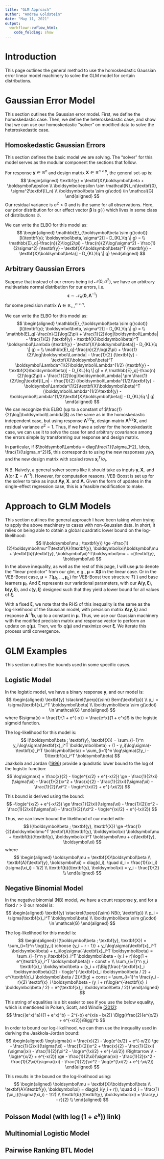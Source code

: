 ---
title: "GLM Approach"
author: "Andrew Goldstein"
date: "May 11, 2021"
output:
  workflowr::wflow_html:
    code_folding: show
---


# Introduction
This page outlines the general method to use the homoskedastic Gaussian error linear model machinery to solve the GLM model for certain distributions.

# Gaussian Error Model
This section outlines the Gaussian error model. First, we define the homoskedastic case. Then, we define the heteroskedastic case, and show that we can use our homoskedastic "solver" on modified data to solve the heteroskedastic case.

## Homoskedastic Gaussian Errors
This section defines the basic model we are solving. The "solver" for this model serves as the modular component the sections that follow.

For response $\textbf{y} \in \mathbb{R}^n$ and design matrix $\textbf{X} \in \mathbb{R}^{n \times p}$, the general set-up is:
$$
\begin{aligned}
\textbf{y} = \textbf{X}\boldsymbol\beta + \boldsymbol\epsilon \\
\boldsymbol\epsilon \sim \mathcal{N}_n(\textbf{0}, \sigma^2\textbf{I}_n) \\
\boldsymbol\beta \sim g(\cdot) \in \mathcal{G}
\end{aligned}
$$
Our residual variance is $\sigma^2 > 0$ and is the same for all observations. Here, our prior distribution for our effect vector $\boldsymbol\beta$ is $g(\cdot)$ which lives in some class of distributions $\mathcal{G}$.

We can write the ELBO for this model as:
$$
\begin{aligned}
\mathbb{E}_{\boldsymbol\beta \sim q(\cdot)}[l(\textbf{y}; \boldsymbol\beta, \sigma^2)] - D_{KL}(q \| g) = \\
\mathbb{E}_q[-\frac{n}{2}\log(2\pi) - \frac{n}{2}\log(\sigma^2) - \frac{1}{2\sigma^2} (\textbf{y} - \textbf{X}\boldsymbol\beta)^T (\textbf{y} - \textbf{X}\boldsymbol\beta)] - D_{KL}(q \| g)
\end{aligned}
$$

## Arbitrary Gaussian Errors
Suppose that instead of our errors being iid $\mathcal{N}(0, \sigma^2)$, we have an arbitrary multivariate normal distribution for our errors, i.e.
$$
\boldsymbol\epsilon \sim \mathcal{N}_n(\textbf{0}, \boldsymbol\Lambda^{-1})
$$
for some precision matrix $\boldsymbol\Lambda \in \mathbb{R}_{++}^{n \times n}$.

We can write the ELBO for this model as:
$$
\begin{aligned}
\mathbb{E}_{\boldsymbol\beta \sim q(\cdot)}[l(\textbf{y}; \boldsymbol\beta, \sigma^2)] - D_{KL}(q \| g) = \\
\mathbb{E}_q[-\frac{n}{2}\log(2\pi) + \frac{1}{2}\log|\boldsymbol\Lambda| - \frac{1}{2} (\textbf{y} - \textbf{X}\boldsymbol\beta)^T \boldsymbol\Lambda (\textbf{y} - \textbf{X}\boldsymbol\beta)] - D_{KL}(q \| g) = \\
\mathbb{E}_q[-\frac{n}{2}\log(2\pi) + \frac{1}{2}\log|\boldsymbol\Lambda| - \frac{1}{2} (\textbf{y} - \textbf{X}\boldsymbol\beta)^T \boldsymbol\Lambda^{1/2}\boldsymbol\Lambda^{1/2} (\textbf{y} - \textbf{X}\boldsymbol\beta)] - D_{KL}(q \| g) = \\
\mathbb{E}_q[-\frac{n}{2}\log(2\pi) + \frac{1}{2}\log|\boldsymbol\Lambda| \pm \frac{1}{2}\log|\textbf{I}_n| - \frac{1}{2} (\boldsymbol\Lambda^{1/2}\textbf{y} - \boldsymbol\Lambda^{1/2}\textbf{X}\boldsymbol\beta)^T (\boldsymbol\Lambda^{1/2}\textbf{y} - \boldsymbol\Lambda^{1/2}\textbf{X}\boldsymbol\beta)] - D_{KL}(q \| g)
\end{aligned}
$$
We can recognize this ELBO (up to a constant of $\frac{1}{2}\log|\boldsymbol\Lambda|$) as the same as in the homoskedastic independent case, but using response $\boldsymbol\Lambda^{1/2}\textbf{y}$, design matrix $\boldsymbol\Lambda^{1/2}\textbf{X}$, and residual variance $\sigma^2 = 1$. Thus, if we have a solver for the homoskedastic case, we can use it to solve the case for and arbitrary covariance among the errors simple by transforming our response and design matrix.

In particular, if $\boldsymbol\Lambda = diag(\frac{1}{\sigma_1^2}, \dots, \frac{1}{\sigma_n^2})$, this corresponds to using the new responses $y_i / \sigma_i$ and the new design matrix with scaled rows $\textbf{x}_i^T / \sigma_i$.

N.B. Naively, a general solver seems like it should take as inputs $\textbf{y}, \textbf{X}, \text{ and } \boldsymbol\Lambda (\text{or } \boldsymbol\Sigma = \boldsymbol\Lambda^{-1})$. However, for computation reasons, VEB-Boost is set up for the solver to take as input $\boldsymbol\Lambda\textbf{y}, \textbf{X}. \text{ and } \boldsymbol\Lambda$. Given the form of updates in the single-effect regression case, this is a feasible modification to make.

# Approach to GLM Models
This section outlines the general approach I have been taking when trying to apply the above machinery to cases with non-Gaussian data. In short, it relies on being able to obtain a global quadratic lower bound on the log-likelihood:
$$
l(\boldsymbol\mu ; \textbf{y}) \ge -\frac{1}{2}\boldsymbol\mu^T\textbf{A}(\textbf{y}, \boldsymbol\xi)\boldsymbol\mu + \textbf{b}(\textbf{y}, \boldsymbol\xi)^T\boldsymbol\mu + c(\textbf{y}, \boldsymbol\xi)
$$
In the above inequality, as well as the rest of this page, I will use $\boldsymbol\mu$ to denote the "linear predictor" from our glm, e.g., $\boldsymbol\mu = \textbf{X}\boldsymbol\beta$ in the linear case. Or in the VEB-Boost case, $\boldsymbol\mu = T(\boldsymbol\mu_1, \dots, \boldsymbol\mu_L)$ for VEB-Boost tree structure $T(\cdot)$ and base learners $\boldsymbol\mu_l$. And $\boldsymbol\xi$ represents our variational parameters, with our $\textbf{A}(\textbf{y}, \boldsymbol\xi)$, $\textbf{b}(\textbf{y}, \boldsymbol\xi)$, and $c(\textbf{y}, \boldsymbol\xi)$ designed such that they yield a lower bound for all values of $\boldsymbol\xi$.

With a fixed $\boldsymbol\xi$, we note that the RHS of this inequality is the same as the log-likelihood of the Gaussian model, with precision matrix $\textbf{A}(\textbf{y}, \boldsymbol\xi)$ and response $\textbf{A}^{-1}\textbf{b}$, up to a constant in $\boldsymbol\mu$. Thus, we use our Gaussian machinery with the modified precision matrix and response vector to perform an update on $q(\boldsymbol\mu)$. Then, we fix $q(\boldsymbol\mu)$ and maximize over $\boldsymbol\xi$. We iterate this process until convergence.

# GLM Examples
This section outlines the bounds used in some specific cases.

## Logistic Model
In the logistic model, we have a binary response $\textbf{y}$, and our model is:
$$
\begin{aligned}
\textbf{y} \stackrel{\perp}{\sim} Bern(\textbf{p}) \\
p_i = \sigma(\textbf{x}_i^T \boldsymbol\beta) \\
\boldsymbol\beta \sim g(\cdot) \in \mathcal{G}
\end{aligned}
$$
where $\sigma(x) = \frac{1}{1 + e^{-x}} = \frac{e^x}{1 + e^x}$ is the logistic sigmoid function.

The log-likelihood for this model is:
$$
l(\boldsymbol\beta ; \textbf{y}, \textbf{X}) = \sum_{i=1}^n y_i\log\sigma(\textbf{x}_i^T \boldsymbol\beta) + (1 - y_i)\log\sigma(-\textbf{x}_i^T \boldsymbol\beta) = \sum_{i=1}^n \log\sigma((2y_i - 1)\textbf{x}_i^T \boldsymbol\beta)
$$
Jaakkola and Jordan ([1996](http://citeseerx.ist.psu.edu/viewdoc/summary?doi=10.1.1.29.210)) provide a quadratic lower bound to the log of the logistic function:
$$
\log\sigma(x) = \frac{x}{2} - \log(e^{x/2} + e^{-x/2}) \ge - \frac{1}{2\xi}(\sigma(\xi) - \frac{1}{2})x^2 + \frac{x}{2}  - \frac{1}{2\xi}(\sigma(\xi) - \frac{1}{2})\xi^2 - \log(e^{\xi/2} + e^{-\xi/2})
$$

This bound is derived using the bound:
$$
-\log(e^{x/2} + e^{-x/2}) \ge \frac{1}{2\xi}(\sigma(\xi) - \frac{1}{2})x^2 - \frac{1}{2\xi}(\sigma(\xi) - \frac{1}{2})\xi^2 - \log(e^{\xi/2} + e^{-\xi/2})
$$

Thus, we can lower bound the likelihood of our model with:
$$
l(\boldsymbol\beta ; \textbf{y}, \textbf{X}) \ge -\frac{1}{2}\boldsymbol\mu^T \textbf{A}(\textbf{y}, \boldsymbol\xi) \boldsymbol\mu + \textbf{b}(\textbf{y}, \boldsymbol\xi)^T \boldsymbol\mu + c(\textbf{y}, \boldsymbol\xi)
$$
where
$$
\begin{aligned}
\boldsymbol\mu = \textbf{X}\boldsymbol\beta \\
\textbf{A}(\textbf{y}, \boldsymbol\xi) = diag(d_i), \quad d_i = \frac{1}{\xi_i}(\sigma(\xi_i) - 1/2) \\
\textbf{b}(\textbf{y}, \boldsymbol\xi) = y_i - \frac{1}{2} \\
\end{aligned}
$$

## Negative Binomial Model
In the negative binomial (NB) model, we have a count response $\textbf{y}$, and for a fixed $r > 0$ our model is:
$$
\begin{aligned}
\textbf{y} \stackrel{\perp}{\sim} NB(r, \textbf{p}) \\
p_i = \sigma(\textbf{x}_i^T \boldsymbol\beta) \\
\boldsymbol\beta \sim g(\cdot) \in \mathcal{G}
\end{aligned}
$$

The log-likelihood for this model is:
$$
\begin{aligned}
l(\boldsymbol\beta ; \textbf{y}, \textbf{X}) = \sum_{i=1}^n \log{{y_i} \choose {y_i + r - 1}} + y_i\log\sigma(\textbf{x}_i^T \boldsymbol\beta) + r_i\log\sigma(-\textbf{x}_i^T \boldsymbol\beta) = \sum_{i=1}^n y_i\textbf{x}_i^T \boldsymbol\beta - (y_i + r)\log(1 + e^{\textbf{x}_i^T \boldsymbol\beta}) + const = \\
\sum_{i=1}^n y_i \textbf{x}_i \boldsymbol\beta + (y_i + r)\Big(\frac{-\textbf{x}_i \boldsymbol\beta}{2} - \log(e^{-\textbf{x}_i \boldsymbol\beta / 2} + e^{\textbf{x}_i \boldsymbol\beta / 2})\Big) + const = \sum_{i=1}^n \frac{y_i - r}{2} \textbf{x}_i \boldsymbol\beta - (y_i + r)\log(e^{-\textbf{x}_i \boldsymbol\beta / 2} + e^{\textbf{x}_i \boldsymbol\beta / 2})
\end{aligned}
$$

This string of equalities is a bit easier to see if you use the below equality, which is mentioned in Polsen, Scott, and Windle [(2012)](https://www.tandfonline.com/doi/abs/10.1080/01621459.2013.829001):
$$
\frac{(e^x)^a}{(1 + e^x)^b} = 2^{-b} e^{x(a - b/2)} \Bigg(\frac{2}{e^{x/2} + e^{-x/2}}\Bigg)^b
$$
In order to bound our log-likelihood, we can then use the inequality used in deriving the Jaakkola-Jordan bound:
$$
\begin{aligned}
\log\sigma(x) = \frac{x}{2} - \log(e^{x/2} + e^{-x/2}) \ge - \frac{1}{2\xi}(\sigma(\xi) - \frac{1}{2})x^2 + \frac{x}{2}  - \frac{1}{2\xi}(\sigma(\xi) - \frac{1}{2})\xi^2 - \log(e^{\xi/2} + e^{-\xi/2}) \Rightarrow \\
-\log(e^{x/2} + e^{-x/2}) \ge - \frac{1}{2\xi}(\sigma(\xi) - \frac{1}{2})x^2 - \frac{1}{2\xi}(\sigma(\xi) - \frac{1}{2})\xi^2 - \log(e^{\xi/2} + e^{-\xi/2})
\end{aligned}
$$

This results in the bound on the log-likelihood using:
$$
\begin{aligned}
\boldsymbol\mu = \textbf{X}\boldsymbol\beta \\
\textbf{A}(\textbf{y}, \boldsymbol\xi) = diag(d_i(y_i + r)), \quad d_i = \frac{1}{\xi_i}(\sigma(\xi_i) - 1/2) \\
\textbf{b}(\textbf{y}, \boldsymbol\xi) = \frac{y_i - r}{2} \\
\end{aligned}
$$


## Poisson Model (with $\log(1 + e^x))$ link)


## Multinomial Logistic Model


## Pairwise Ranking BTL Model

